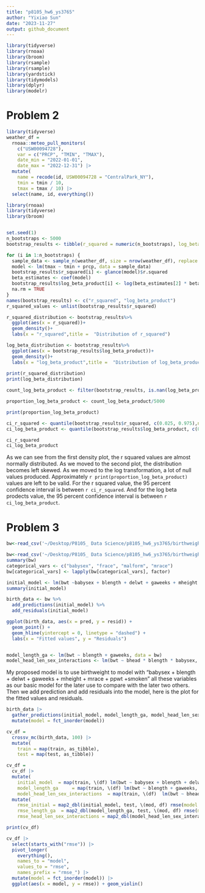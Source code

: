 ```yaml
---
title: "p8105_hw6_ys3765"
author: "Yixiao Sun"
date: "2023-11-27"
output: github_document
---
```


```r
library(tidyverse)
library(rnoaa)
library(broom)
library(rsample)
library(rsample)
library(yardstick)
library(tidymodels)
library(dplyr)
library(modelr)
```

# Problem 2
```r
library(tidyverse)
weather_df = 
  rnoaa::meteo_pull_monitors(
    c("USW00094728"),
    var = c("PRCP", "TMIN", "TMAX"), 
    date_min = "2022-01-01",
    date_max = "2022-12-31") |>
  mutate(
    name = recode(id, USW00094728 = "CentralPark_NY"),
    tmin = tmin / 10,
    tmax = tmax / 10) |>
  select(name, id, everything())
```

```r
library(rnoaa)
library(tidyverse)
library(broom)


set.seed(1)
n_bootstraps <- 5000
bootstrap_results <- tibble(r_squared = numeric(n_bootstraps), log_beta_product = numeric(n_bootstraps))

for (i in 1:n_bootstraps) {
  sample_data <- sample_n(weather_df, size = nrow(weather_df), replace = TRUE)
  model <- lm(tmax ~ tmin + prcp, data = sample_data)
  bootstrap_results$r_squared[i] <- glance(model)$r.squared
  beta_estimates <- coef(model)
  bootstrap_results$log_beta_product[i] <- log(beta_estimates[2] * beta_estimates[3])
  na.rm = TRUE
}
names(bootstrap_results) <- c("r_squared", "log_beta_product")
r_squared_values <- unlist(bootstrap_results$r_squared)

r_squared_distribution <- bootstrap_results%>%
  ggplot(aes(x = r_squared))+
  geom_density()+
  labs(x = "r_squared",title =  "Distribution of r_squared")

log_beta_distribution <- bootstrap_results%>%
  ggplot(aes(x = bootstrap_results$log_beta_product))+
  geom_density()+
  labs(x = "log_beta_product",title =  "Distribution of log_beta_product")
 
print(r_squared_distribution)
print(log_beta_distribution)

count_log_beta_product <- filter(bootstrap_results, is.nan(log_beta_product))%>%count()

proportion_log_beta_product <- count_log_beta_product/5000

print(proportion_log_beta_product)

ci_r_squared <- quantile(bootstrap_results$r_squared, c(0.025, 0.975),na.rm = T) %>% knitr::kable()
ci_log_beta_product <- quantile(bootstrap_results$log_beta_product, c(0.025, 0.975), na.rm = T)%>%knitr::kable()

ci_r_squared
ci_log_beta_product

```
As we can see from the first density plot, the r squared values are almost normally distributed. As we moved to the second plot, the distribution becomes left skewed. As we moved to the log transformation, a lot of null values produced. Approximately `r print(proportion_log_beta_product)` values are left to be valid. For the r squared value, the 95 percent confidence interval is between `r ci_r_squared`. And for the log beta prodects value, the 95 percent confidence interval is between `r ci_log_beta_product`.


# Problem 3
```r
bw<-read_csv('~/Desktop/P8105_ Data Science/p8105_hw6_ys3765/birthweight.csv')%>%na.omit()
```

```r
bw<-read_csv('~/Desktop/P8105_ Data Science/p8105_hw6_ys3765/birthweight.csv')%>%na.omit()
summary(bw)
categorical_vars <- c("babysex", "frace", "malform", "mrace")
bw[categorical_vars] <- lapply(bw[categorical_vars], factor)

initial_model <- lm(bwt ~babysex + blength + delwt + gaweeks + mheight + mrace + ppwt +smoken, data = bw)
summary(initial_model)

birth_data <- bw %>% 
  add_predictions(initial_model) %>% 
  add_residuals(initial_model)

ggplot(birth_data, aes(x = pred, y = resid)) +
  geom_point() +
  geom_hline(yintercept = 0, linetype = "dashed") +
  labs(x = "Fitted values", y = "Residuals")


model_length_ga <- lm(bwt ~ blength + gaweeks, data = bw)
model_head_len_sex_interactions <- lm(bwt ~ bhead * blength * babysex, data = bw)


```

My proposed model is to use birthweight to model with "babysex + blength + delwt + gaweeks + mheight + mrace + ppwt +smoken" all these variables as our basic model for the later use to compare with the later two others. Then we add prediction and add residuals into the model, here is the plot for the fitted values and residuals.

```r
birth_data |> 
  gather_predictions(initial_model, model_length_ga, model_head_len_sex_interactions) |> 
  mutate(model = fct_inorder(model))

cv_df =
  crossv_mc(birth_data, 100) |> 
  mutate(
    train = map(train, as_tibble),
    test = map(test, as_tibble))

cv_df = 
  cv_df |> 
  mutate(
    initial_model  = map(train, \(df) lm(bwt ~ babysex + blength + delwt + gaweeks + mheight + mrace + ppwt +smoken, data = birth_data)),
    model_length_ga     = map(train, \(df) lm(bwt ~ blength + gaweeks, data = birth_data)),
    model_head_len_sex_interactions  = map(train, \(df)  lm(bwt ~ bhead * blength * babysex, data = birth_data))) |> 
  mutate(
    rmse_initial = map2_dbl(initial_model, test, \(mod, df) rmse(model = mod, data = df)),
    rmse_length_ga  = map2_dbl(model_length_ga, test, \(mod, df) rmse(model = mod, data = df)),
    rmse_head_len_sex_interactions = map2_dbl(model_head_len_sex_interactions, test, \(mod, df) rmse(model = mod, data = df)))

print(cv_df)

cv_df |> 
  select(starts_with("rmse")) |> 
  pivot_longer(
    everything(),
    names_to = "model", 
    values_to = "rmse",
    names_prefix = "rmse_") |> 
  mutate(model = fct_inorder(model)) |> 
  ggplot(aes(x = model, y = rmse)) + geom_violin()
```

